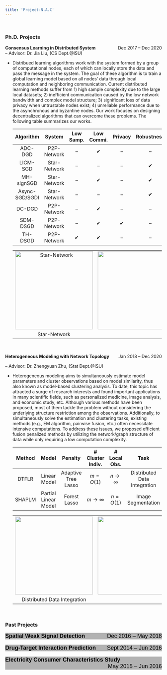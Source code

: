 ```yaml
---
title: 'Project-N.A.C'
---
```

&nbsp;
<html>
<head>
<meta name="viewport" content="width=device-width, initial-scale=1">
<style>

.collapsible {
  background-color: #b2b2b2;
  color: black;
  cursor: pointer;
  padding: 0px;
  width: 100%;
  border: none;
  text-align: left;
  outline: none;
  font-size: 18px;
}

.active, .collapsible:hover {
  background-color: white;
}

.content {
  padding: 0 18px;
  max-height: 0;
  overflow: hidden;
  transition: max-height 0.2s ease-out;
  background-color: #ffffff;
}
</style>
</head>
<body>
<!-- <IMG SRC="files/case1.gif"> -->
### **Ph.D. Projects**

**Consensus Learning in Distributed System**  [Dec 2017 – Dec 2020]{style="float:right"}   
-- Advisor: Dr. Jia Liu, (CS Dept.@ISU)   

* Distribued learning algorithms work with the system formed by a group of computational nodes, each of which can locally store the data and pass the message in the system. The goal of these algorithm is to train a global learning model based on all nodes’ data through local computation and neighboring communication. Current distributed learning methods suffer from 1) high sample complexity due to the large local datasets; 2) inefficient communication caused by the low network bandwidth and complex model structure; 3) significant loss of data privacy when untrustable nodes exist; 4) unreliable performance due to the asynchronous and byzantine nodes. Our work focuses on designing decentralized algorithms that can overcome these problems. The following table summarizes our works.  
  <center>
| Algorithm | System | Low Samp. | Low Commi. | Privacy  | Robustness | Reference |
|:-:|:-:|:-:|:-:|:-:|:-:|:-:|
|ADC-DGD  | P2P-Network| -- | &#10004;  |-- | --| [INFOCOM'19](https://arxiv.org/pdf/1812.04048.pdf) | 
|LICM-SGD  | Star-Network| -- | --  |-- | &#10004; | [CDC'19](https://arxiv.org/pdf/1909.04532.pdf)| 
| MH-signSGD| Star-Network| -- | &#10004;  |-- |  &#10004;| [SPAWC'20](https://ieeexplore.ieee.org/abstract/document/9154256) | 
|Async-SGD/SGDI  | Star-Network| -- | --  |-- | &#10004; | [CDC'20](https://arxiv.org/pdf/1805.09470.pdf) | 
|DC-DGD |P2P-Network| -- |&#10004;| --|-- | [INFOCOM'20](https://arxiv.org/pdf/1912.03208.pdf)|
|SDM-DSGD |P2P-Network| -- |&#10004; |&#10004;| --|  [MOBIHOC'20](https://arxiv.org/pdf/2001.03836.pdf)|
|TH-DSGD |P2P-Network| &#10004; | &#10004; |-- |-- | [INFOCOM'21]() |
</center>
<center>
|   |   |    | 
|:-:|:-:|:-:|
|![Star-Network](images/Dist_Opt/D1.png){height=250px}|![](images/image_space.png){height=250px} |![P2P-Network](images/Dist_Opt/D2.png){height=250px}|
|Star-Network| |    P2P-Network|
</center>

&nbsp;

**Heterogeneous Modeling with Network Topology**  [Jan 2018 – Dec 2020]{style="float:right"}

-- Advisor: Dr. Zhengyuan Zhu, (Stat Dept.@ISU)    

* Heterogeneous modeling aims to simultaneously estimate model parameters and cluster observations based on model similarity, thus also known as model-based clustering analysis. 
To date, this topic has attracted a surge of research interests and found important applications in many scientific fields, such as personalized medicine, image analysis, and economic study, etc.
Although various methods have been proposed, most of them tackle the problem without considering the underlying structure restriction among the observations. 
Additionally, to simultaneously solve the estimation and clustering tasks, existing methods (e.g., EM algorithm, pairwise fusion, etc.) often necessitate intensive computations.
To address these issues, we proposed efficient fusion penalized methods by utilizing the network/graph structure of data while only requiring a low computation complexity.     
  <center>
| Method | Model | Penalty | # Cluster Indiv. | # Local Obs. | Task | Reference |
|:-:|:-:|:-:|:-:|:-:|:-:|:-:|
|DTFLR  | Linear Model | Adaptive Tree Lasso | $m = O(1)$  | $n \rightarrow \infty$ | Distributed Data Integration | [Short Version](https://arxiv.org/pdf/1905.11549.pdf) | 
|SHAPLM | Partial Linear Model | Forest Lasso | $m \rightarrow \infty$  | $n = O(1)$  | Image Segmentation | [Available on Request]() | 
</center>
<center>
|   |    |     | 
|:-:|:-:|:-:|
|![](images/HM/HM1.png){height=250px} | ![](images/image_space.png){height=250px} | ![](images/HM/HM2.png){height=250px} |
| Distributed Data Integration |    |  Image Segmentation   | 
</center>

&nbsp;

### **Past Projects**
<button class="collapsible">**Spatial Weak Signal Detection**  [Dec 2016 – May 2018]{style="float:right"}  </button>
<div class="content">
-- Advisor: Dr. Zhengyuan Zhu, (Stat Dept.@ISU)  

* We propose a detection method (SCUSUM) to detect weak spatial signals, which is based on the conventional CUSUM method for change-point detection. The statistical properties of SCUSUM are analyzed in our work, which implies that this method could identify the abnormal region w.h.p. We apply this method to fMRI data to identify the active regions.      
* [Preprint](https://lib.dr.iastate.edu/cgi/viewcontent.cgi?article=1049&context=creativecomponents)
  
<center>
|   |   |   |   |
|:-:|:-:|:-:|:-:|
|![](images/SCUSUM/S1.png){width=240px}| ![](images/SCUSUM/S2.png){width=240px} |![](images/SCUSUM/S4.png){width=180px} |![](images/SCUSUM/S5.png){width=180px} |
</center>
</div>
&nbsp;
<button class="collapsible">**Drug-Target Interaction Prediction**  [Sept 2014 – Jun 2016]{style="float:right"}  </button>
<div class="content">
-- Advisor: Dr. Shuqin Zhang (Math Dept.@FDU)   

* We propose a multiview drug-target interaction prediction method (MVDTI) based on network clustering and co-training. This method can identify the drug-target clusters in both drug and target protein similarity networks. We predict potential DTI pairs based on the LINCS database and conducting enrichment analysis on the detected co-modules to assess the prediction accuracy.     
* [Computational Biology and Chemistry'17](https://www.sciencedirect.com/science/article/pii/S1476927117301950)

<center>
|   |   |   |
|:-:|:-:|:-:|
|![](images/DTI/DTI_2.png){width=150px}| ![](images/DTI/DTI_3.png){width=330px} |![](images/DTI/DTI_1.png){width=220px} |
</center>
</div>
&nbsp;
<button class="collapsible">**Electricity Consumer Characteristics Study**  [May 2015 – Jun 2016]{style="float:right"}  </button>
<div class="content">
-- Advisor: Dr. Weiguo Gao (Math Dept.@FDU)  

* We apply the kernel method to estimate the continuous curves of daily data with the missing values. Then the functional k-means algorithm is conducted on the electricity consumption data to cluster Consumers in Shanghai.     
* [Power System Technology'15](http://new.oversea.cnki.net/KCMS/detail/detail.aspx?dbcode=CJFQ&dbname=CJFDLAST2015&filename=DWJS201511025&v=MDU3NzFOcm85SFlZUjhlWDFMdXhZUzdEaDFUM3FUcldNMUZyQ1VSTE9mWWVkcUZ5bmtWN3ZLSVRyQmZiRzRIOVQ=)

<center>
|   |   |
|:-:|:-:|
|![](images/Electricity/ele1.png){width=300px}| ![](images/Electricity/ele2.png){width=300px} |
</center>
</div>
<script>
var coll = document.getElementsByClassName("collapsible");
var i;

for (i = 0; i < coll.length; i++) {
  coll[i].addEventListener("click", function() {
    this.classList.toggle("active");
    var content = this.nextElementSibling;
    if (content.style.maxHeight){
      content.style.maxHeight = null;
    } else {
      content.style.maxHeight = content.scrollHeight + "px";
    } 
  });
}
</script>

</body>
</html>
